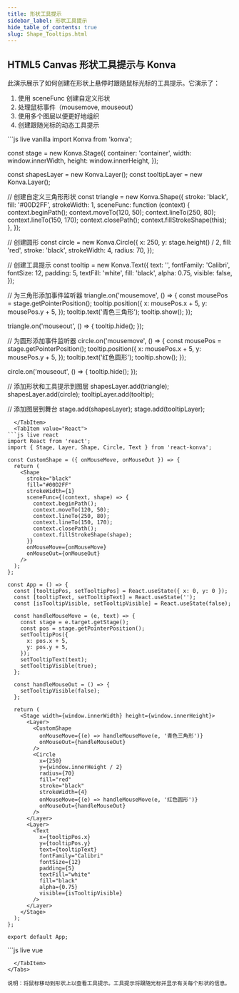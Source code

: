 ```yaml
---
title: 形状工具提示
sidebar_label: 形状工具提示
hide_table_of_contents: true
slug: Shape_Tooltips.html
---
```


## HTML5 Canvas 形状工具提示与 Konva

此演示展示了如何创建在形状上悬停时跟随鼠标光标的工具提示。它演示了：
1. 使用 sceneFunc 创建自定义形状
2. 处理鼠标事件（mousemove, mouseout）
3. 使用多个图层以便更好地组织
4. 创建跟随光标的动态工具提示


<Tabs>
  <TabItem value="Vanilla" default>
```js live vanilla
import Konva from 'konva';

const stage = new Konva.Stage({
  container: 'container',
  width: window.innerWidth,
  height: window.innerHeight,
});

const shapesLayer = new Konva.Layer();
const tooltipLayer = new Konva.Layer();

// 创建自定义三角形形状
const triangle = new Konva.Shape({
  stroke: 'black',
  fill: '#00D2FF',
  strokeWidth: 1,
  sceneFunc: function (context) {
    context.beginPath();
    context.moveTo(120, 50);
    context.lineTo(250, 80);
    context.lineTo(150, 170);
    context.closePath();
    context.fillStrokeShape(this);
  },
});

// 创建圆形
const circle = new Konva.Circle({
  x: 250,
  y: stage.height() / 2,
  fill: 'red',
  stroke: 'black',
  strokeWidth: 4,
  radius: 70,
});

// 创建工具提示
const tooltip = new Konva.Text({
  text: '',
  fontFamily: 'Calibri',
  fontSize: 12,
  padding: 5,
  textFill: 'white',
  fill: 'black',
  alpha: 0.75,
  visible: false,
});

// 为三角形添加事件监听器
triangle.on('mousemove', () => {
  const mousePos = stage.getPointerPosition();
  tooltip.position({
    x: mousePos.x + 5,
    y: mousePos.y + 5,
  });
  tooltip.text('青色三角形');
  tooltip.show();
});

triangle.on('mouseout', () => {
  tooltip.hide();
});

// 为圆形添加事件监听器
circle.on('mousemove', () => {
  const mousePos = stage.getPointerPosition();
  tooltip.position({
    x: mousePos.x + 5,
    y: mousePos.y + 5,
  });
  tooltip.text('红色圆形');
  tooltip.show();
});

circle.on('mouseout', () => {
  tooltip.hide();
});

// 添加形状和工具提示到图层
shapesLayer.add(triangle);
shapesLayer.add(circle);
tooltipLayer.add(tooltip);

// 添加图层到舞台
stage.add(shapesLayer);
stage.add(tooltipLayer);
```
  </TabItem>
  <TabItem value="React">
```js live react
import React from 'react';
import { Stage, Layer, Shape, Circle, Text } from 'react-konva';

const CustomShape = ({ onMouseMove, onMouseOut }) => {
  return (
    <Shape
      stroke="black"
      fill="#00D2FF"
      strokeWidth={1}
      sceneFunc={(context, shape) => {
        context.beginPath();
        context.moveTo(120, 50);
        context.lineTo(250, 80);
        context.lineTo(150, 170);
        context.closePath();
        context.fillStrokeShape(shape);
      }}
      onMouseMove={onMouseMove}
      onMouseOut={onMouseOut}
    />
  );
};

const App = () => {
  const [tooltipPos, setTooltipPos] = React.useState({ x: 0, y: 0 });
  const [tooltipText, setTooltipText] = React.useState('');
  const [isTooltipVisible, setTooltipVisible] = React.useState(false);

  const handleMouseMove = (e, text) => {
    const stage = e.target.getStage();
    const pos = stage.getPointerPosition();
    setTooltipPos({
      x: pos.x + 5,
      y: pos.y + 5,
    });
    setTooltipText(text);
    setTooltipVisible(true);
  };

  const handleMouseOut = () => {
    setTooltipVisible(false);
  };

  return (
    <Stage width={window.innerWidth} height={window.innerHeight}>
      <Layer>
        <CustomShape
          onMouseMove={(e) => handleMouseMove(e, '青色三角形')}
          onMouseOut={handleMouseOut}
        />
        <Circle
          x={250}
          y={window.innerHeight / 2}
          radius={70}
          fill="red"
          stroke="black"
          strokeWidth={4}
          onMouseMove={(e) => handleMouseMove(e, '红色圆形')}
          onMouseOut={handleMouseOut}
        />
      </Layer>
      <Layer>
        <Text
          x={tooltipPos.x}
          y={tooltipPos.y}
          text={tooltipText}
          fontFamily="Calibri"
          fontSize={12}
          padding={5}
          textFill="white"
          fill="black"
          alpha={0.75}
          visible={isTooltipVisible}
        />
      </Layer>
    </Stage>
  );
};

export default App;
```
  </TabItem>
  <TabItem value="Vue">
```js live vue
<template>
  <v-stage :config="stageConfig">
    <v-layer>
      <v-shape
        :config="{
          stroke: 'black',
          fill: '#00D2FF',
          strokeWidth: 1,
          sceneFunc: drawTriangle,
        }"
        @mousemove="(e) => handleMouseMove(e, '青色三角形')"
        @mouseout="handleMouseOut"
      />
      <v-circle
        :config="{
          x: 250,
          y: stageConfig.height / 2,
          radius: 70,
          fill: 'red',
          stroke: 'black',
          strokeWidth: 4,
        }"
        @mousemove="(e) => handleMouseMove(e, '红色圆形')"
        @mouseout="handleMouseOut"
      />
    </v-layer>
    <v-layer>
      <v-text
        :config="{
          ...tooltipConfig,
          visible: isTooltipVisible,
        }"
      />
    </v-layer>
  </v-stage>
</template>

<script setup>
import { ref, computed } from 'vue';

const stageConfig = {
  width: window.innerWidth,
  height: window.innerHeight,
};

const tooltipPos = ref({ x: 0, y: 0 });
const tooltipText = ref('');
const isTooltipVisible = ref(false);

const tooltipConfig = computed(() => ({
  x: tooltipPos.value.x,
  y: tooltipPos.value.y,
  text: tooltipText.value,
  fontFamily: 'Calibri',
  fontSize: 12,
  padding: 5,
  textFill: 'white',
  fill: 'black',
  alpha: 0.75,
}));

const drawTriangle = (context, shape) => {
  context.beginPath();
  context.moveTo(120, 50);
  context.lineTo(250, 80);
  context.lineTo(150, 170);
  context.closePath();
  context.fillStrokeShape(shape);
};

const handleMouseMove = (e, text) => {
  const stage = e.target.getStage();
  const pos = stage.getPointerPosition();
  tooltipPos.value = {
    x: pos.x + 5,
    y: pos.y + 5,
  };
  tooltipText.value = text;
  isTooltipVisible.value = true;
};

const handleMouseOut = () => {
  isTooltipVisible.value = false;
};
</script>
```
  </TabItem>
</Tabs>

说明：将鼠标移动到形状上以查看工具提示。工具提示将跟随光标并显示有关每个形状的信息。